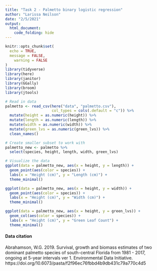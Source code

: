 ```yaml
---
title: "Task 2 - Palmetto binary logistic regression"
author: "Larissa Neilson"
date: "2/5/2021"
output:
  html_document:
    code_folding: hide
---
```


```r
knitr::opts_chunk$set(
  echo = TRUE,
  message = FALSE,
	warning = FALSE
)
library(tidyverse)
library(here)
library(janitor)
library(GGally)
library(broom)
library(jtools)
```

```r
# Read in data
palmetto <- read_csv(here("data", "palmetto.csv"),
                     col_types = cols(.default = "c")) %>%
  mutate(height = as.numeric(height)) %>%
  mutate(length = as.numeric(length)) %>%
  mutate(width = as.numeric(width)) %>% 
  mutate(green_lvs = as.numeric(green_lvs)) %>% 
  clean_names()
```

```r
# Create smaller subset to work with
palmetto_new <- palmetto %>% 
  select(species, height, length, width, green_lvs)
```

```r
# Visualize the data
ggplot(data = palmetto_new, aes(x = height, y = length)) +
  geom_point(aes(color = species)) +
  labs(x = "Height (cm)", y = "Length (cm)") +
  theme_minimal()
```

```r
ggplot(data = palmetto_new, aes(x = height, y = width)) +
  geom_point(aes(color = species)) +
  labs(x = "Height (cm)", y = "Width (cm)") +
  theme_minimal()
```

```r
ggplot(data = palmetto_new, aes(x = height, y = green_lvs)) +
  geom_col(aes(color = species)) +
  labs(x = "Height (cm)", y = "Green Leaf Count") +
  theme_minimal()
```



#### Data citation

Abrahamson, W.G. 2019. Survival, growth and biomass estimates of two dominant palmetto species of south-central Florida from 1981 - 2017, ongoing at 5-year intervals ver 1. Environmental Data Initiative. https://doi.org/10.6073/pasta/f2f96ec76fbbd4b9db431c79a770c4d5

